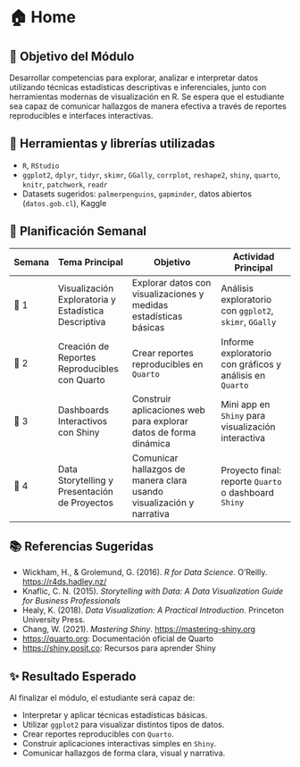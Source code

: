 # 🏠 Home

## 🎯 Objetivo del Módulo

Desarrollar competencias para explorar, analizar e interpretar datos utilizando técnicas estadísticas descriptivas e inferenciales, junto con herramientas modernas de visualización en R. Se espera que el estudiante sea capaz de comunicar hallazgos de manera efectiva a través de reportes reproducibles e interfaces interactivas.



## 🔧 Herramientas y librerías utilizadas

- `R`, `RStudio`
- `ggplot2`, `dplyr`, `tidyr`, `skimr`, `GGally`, `corrplot`, `reshape2`, `shiny`, `quarto`, `knitr`, `patchwork`, `readr`
- Datasets sugeridos: `palmerpenguins`, `gapminder`, datos abiertos (`datos.gob.cl`), Kaggle



## 📅 Planificación Semanal



| Semana | Tema Principal                                       | Objetivo                                                             | Actividad Principal                                      |
| ------ | ---------------------------------------------------- | -------------------------------------------------------------------- | -------------------------------------------------------- |
| 📘 1   | Visualización Exploratoria y Estadística Descriptiva | Explorar datos con visualizaciones y medidas estadísticas básicas    | Análisis exploratorio con `ggplot2`, `skimr`, `GGally`   |
| 📗 2   | Creación de Reportes Reproducibles con Quarto     | Crear reportes reproducibles en `Quarto`     | Informe exploratorio con gráficos y análisis en `Quarto` |
| 📙 3   | Dashboards Interactivos con Shiny                    | Construir aplicaciones web para explorar datos de forma dinámica     | Mini app en `Shiny` para visualización interactiva       |
| 📕 4   | Data Storytelling y Presentación de Proyectos        | Comunicar hallazgos de manera clara usando visualización y narrativa | Proyecto final: reporte `Quarto` o dashboard `Shiny`     |




## 📚 Referencias Sugeridas

- Wickham, H., & Grolemund, G. (2016). *R for Data Science*. O’Reilly. [https://r4ds.hadley.nz/](https://r4ds.hadley.nz/)
- Knaflic, C. N. (2015). *Storytelling with Data: A Data Visualization Guide for Business Professionals*
- Healy, K. (2018). *Data Visualization: A Practical Introduction*. Princeton University Press.
- Chang, W. (2021). *Mastering Shiny*. [https://mastering-shiny.org](https://mastering-shiny.org)
- [https://quarto.org](https://quarto.org): Documentación oficial de Quarto
- [https://shiny.posit.co](https://shiny.posit.co): Recursos para aprender Shiny



## ✨ Resultado Esperado

Al finalizar el módulo, el estudiante será capaz de:

- Interpretar y aplicar técnicas estadísticas básicas.
- Utilizar `ggplot2` para visualizar distintos tipos de datos.
- Crear reportes reproducibles con `Quarto`.
- Construir aplicaciones interactivas simples en `Shiny`.
- Comunicar hallazgos de forma clara, visual y narrativa.